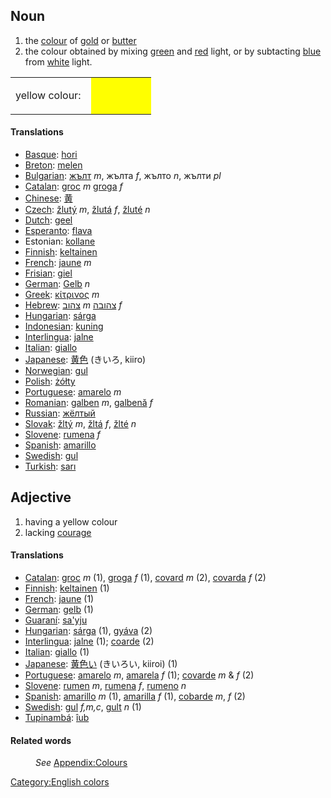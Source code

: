 ==Noun==
#the [[color|colour]] of [[gold]] or [[butter]]
#the colour obtained by mixing [[green]] and [[red]] light, or by subtacting [[blue]] from [[white]] light.
<table><tr><td height="25">yellow colour: &nbsp;</td>
<td bgcolor="#FFFF00" width="80">&nbsp; </td></tr></table>

====Translations====
* [[Basque]]: [[hori]]
* [[Breton]]: [[melen]]
* [[Bulgarian]]: [[жълт]] ''m'', жълта ''f'', жълто ''n'', жълти ''pl''
* [[Catalan]]: [[groc]] ''m'' [[groga]] ''f''
* [[Chinese]]: [[黄]] 
* [[Czech]]: [[žlutý]] ''m'', [[žlutá]] ''f'', [[žluté]] ''n''
* [[Dutch]]: [[geel]]
* [[Esperanto]]: [[flava]]
*Estonian: [[kollane]]
* [[Finnish]]: [[keltainen]]
* [[French]]: [[jaune]] ''m''
* [[Frisian]]: [[giel]]
* [[German]]: [[Gelb]] ''n''
* [[Greek]]: [[κίτρινος]] ''m''
* [[Hebrew]]: [[צהוב]] ''m'' [[צהובה]] ''f''
* [[Hungarian]]: [[sárga]]
* [[Indonesian]]: [[kuning]]
* [[Interlingua]]: [[jalne]]
* [[Italian]]: [[giallo]]
* [[Japanese]]: [[黄色]] (きいろ, kiiro)
* [[Norwegian]]: [[gul]]
* [[Polish]]: [[żółty]]
* [[Portuguese]]: [[amarelo]] ''m''
* [[Romanian]]: [[galben]] ''m'', [[galbenă]] ''f''
* [[Russian]]: [[жёлтый]]
* [[Slovak]]: [[žltý]] ''m'', [[žltá]] ''f'', [[žlté]] ''n''
* [[Slovene]]: [[rumena]] ''f''
* [[Spanish]]: [[amarillo]]
* [[Swedish]]: [[gul]] 
* [[Turkish]]: [[sarı]]

==Adjective==
#having a yellow colour
#lacking [[courage]]


====Translations====
* [[Catalan]]: [[groc]] ''m'' (1), [[groga]] ''f'' (1), [[covard]] ''m'' (2), [[covarda]] ''f'' (2)
* [[Finnish]]: [[keltainen]] (1)
* [[French]]: [[jaune]] (1)
* [[German]]: [[gelb]] (1)
* [[Guaraní]]: [[sa'yju]]
* [[Hungarian]]: [[sárga]] (1), [[gyáva]] (2)
* [[Interlingua]]: [[jalne]] (1); [[coarde]] (2)
* [[Italian]]: [[giallo]] (1)
* [[Japanese]]: [[黄色い]] (きいろい, kiiroi) (1)
* [[Portuguese]]: [[amarelo]] ''m'', [[amarela]] ''f'' (1); [[covarde]] ''m'' & ''f'' (2)
* [[Slovene]]: [[rumen]] ''m'', [[rumena]] ''f'', [[rumeno]] ''n''
* [[Spanish]]: [[amarillo]] ''m'' (1), [[amarilla]] ''f'' (1), [[cobarde]] ''m'', ''f'' (2)
* [[Swedish]]: [[gul]] ''f,m,c'', [[gult]] ''n'' (1)
* [[Tupinambá]]: [[îub]]

====Related words====
:''See'' [[Wiktionary_Appendix:Colours|Appendix:Colours]]

[[Category:English colors]]
